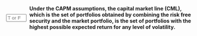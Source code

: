 
::: {.question-block}

<form onsubmit="event.preventDefault(); checkAnswerBox('module3_tf_q9','T')" style="display: flex; align-items: center; gap: 8px;">
<input type="text" id="module3_tf_q9" name="module3_tf_q9" maxlength="1" placeholder="T or F" style="width: 55px;" data-correct-answer="T" /> 
<label for="module3_tf_q9"><strong>Under the CAPM assumptions, the capital market line (CML), which is the set of portfolios obtained by combining the risk free security and the market portfolio, is the set of portfolios with the highest possible expected return for any level of volatility.</strong></label>
</form>

<div id="feedback-module3_tf_q9" class="feedback" data-status="" style="display:none;">
The sentence is TRUE. The CML dominates all other portfolios in risk–return space under the CAPM assumptions.
</div>
:::
